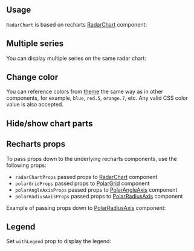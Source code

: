

## Usage

`RadarChart` is based on recharts [RadarChart](https://recharts.org/en-US/api/RadarChart) component:

<Demo data={RadarChartDemos.usage} />

## Multiple series

You can display multiple series on the same radar chart:

<Demo data={RadarChartDemos.multiple} />

## Change color

You can reference colors from [theme](/theming/theme-object) the same way as in
other components, for example, `blue`, `red.5`, `orange.7`, etc. Any valid CSS
color value is also accepted.

<Demo data={RadarChartDemos.color} />

## Hide/show chart parts

<Demo data={RadarChartDemos.parts} />

## Recharts props

To pass props down to the underlying recharts components, use the following props:

- `radarChartProps` passed props to [RadarChart](https://recharts.org/en-US/api/RadarChart) component
- `polarGridProps` passed props to [PolarGrid](https://recharts.org/en-US/api/PolarGrid) component
- `polarAngleAxisProps` passed props to [PolarAngleAxis](https://recharts.org/en-US/api/PolarAngleAxis) component
- `polarRadiusAxisProps` passed props to [PolarRadiusAxis](https://recharts.org/en-US/api/PolarRadiusAxis) component

Example of passing props down to [PolarRadiusAxis](https://recharts.org/en-US/api/PolarRadiusAxis) component:

<Demo data={RadarChartDemos.rechartsProps} />

## Legend

Set `withLegend` prop to display the legend:

<Demo data={RadarChartDemos.legend} />
